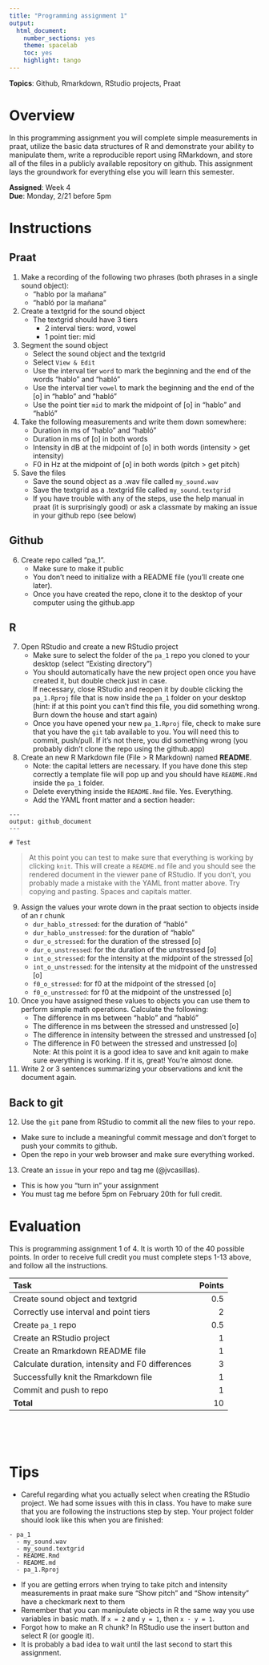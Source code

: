 ```yaml
---
title: "Programming assignment 1"
output: 
  html_document: 
    number_sections: yes
    theme: spacelab
    toc: yes
    highlight: tango
---
```


**Topics**: Github, Rmarkdown, RStudio projects, Praat

# Overview

In this programming assignment you will complete simple measurements in praat, 
utilize the basic data structures of R and demonstrate your ability to 
manipulate them, write a reproducible report using RMarkdown, and store all of 
the files in a publicly available repository on github.
This assignment lays the groundwork for everything else you will learn this semester. 

**Assigned**: Week 4  
**Due**: Monday, 2/21 before 5pm

# Instructions

## Praat

1. Make a recording of the following two phrases (both phrases in a single 
sound object): 
	- "hablo por la mañana"
	- "habló por la mañana"
2. Create a textgrid for the sound object
	- The textgrid should have 3 tiers
		- 2 interval tiers: word, vowel
		- 1 point tier: mid
3. Segment the sound object
	- Select the sound object and the textgrid
	- Select `View & Edit`
	- Use the interval tier `word` to mark the beginning and the end of the 
	words "hablo" and "habló"
	- Use the interval tier `vowel` to mark the beginning and the end of the 
	[o] in "hablo" and "habló"
	- Use the point tier `mid` to mark the midpoint of [o] in "hablo" and 
	"habló"
4. Take the following measurements and write them down somewhere:
	- Duration in ms of "hablo" and "habló"
	- Duration in ms of [o] in both words
	- Intensity in dB at the midpoint of [o] in both words (intensity > get 
	intensity)
	- F0 in Hz at the midpoint of [o] in both words (pitch > get pitch)
5. Save the files
	- Save the sound object as a .wav file called `my_sound.wav`
	- Save the textgrid as a .textgrid file called `my_sound.textgrid`
	- If you have trouble with any of the steps, use the help manual in praat 
	(it is surprisingly good) or ask a classmate by making an issue in your 
	github repo (see below)

## Github

6. Create repo called "pa_1". 
	- Make sure to make it public 
	- You don't need to initialize with a README file (you'll create one later).
	- Once you have created the repo, clone it to the desktop of your computer 
	using the github.app

## R 

7. Open RStudio and create a new RStudio project 
	- Make sure to select the folder of the `pa_1` repo you cloned to your 
	desktop (select "Existing directory")
	- You should automatically have the new project open once you have created 
	it, but double check just in case.  
	If necessary, close RStudio and reopen it by double clicking the 
	`pa_1.Rproj` file that is now inside the `pa_1` folder on your desktop 
	(hint: if at this point you can't find this file, you did something wrong. 
	Burn down the house and start again)
	- Once you have opened your new `pa_1.Rproj` file, check to make sure that 
	you have the `git` tab available to you. 
	You will need this to commit, push/pull. 
	If it's not there, you did something wrong (you probably didn't clone the 
	repo using the github.app)
8. Create an new R Markdown file (File > R Markdown) named **README**. 
	- Note: the capital letters are necessary. If you have done this step 
	correctly a template file will pop up and you should have `README.Rmd` 
	inside the `pa_1` folder. 
	- Delete everything inside the `README.Rmd` file. Yes. Everything.
	- Add the YAML front matter and a section header:  

```
---
output: github_document
---

# Test
```

> At this point you can test to make sure that everything is working by 
clicking `knit`. 
This will create a `README.md` file and you should see the rendered 
document in the viewer pane of RStudio. 
If you don't, you probably made a mistake with the YAML front matter above. 
Try copying and pasting. 
Spaces and capitals matter.

9. Assign the values your wrote down in the praat section to objects inside of 
an r chunk
	- `dur_hablo_stressed`: for the duration of "habló"
	- `dur_hablo_unstressed`: for the duration of "hablo"
	- `dur_o_stressed`: for the duration of the stressed [o]
	- `dur_o_unstressed`: for the duration of the unstressed [o]
	- `int_o_stressed`: for the intensity at the midpoint of the stressed [o]
	- `int_o_unstressed`: for the intensity at the midpoint of the unstressed [o]
	- `f0_o_stressed`: for f0 at the midpoint of the stressed [o]
	- `f0_o_unstressed`: for f0 at the midpoint of the unstressed [o]
10. Once you have assigned these values to objects you can use them to perform 
simple math operations. Calculate the following: 
	- The difference in ms between "hablo" and "habló"
	- The difference in ms between the stressed and unstressed [o] 
	- The difference in intensity between the stressed and unstressed [o]
	- The difference in F0 between the stressed and unstressed [o]  
	Note: At this point it is a good idea to save and knit again to make sure 
	everything is working. If it is, great! You're almost done. 
11. Write 2 or 3 sentences summarizing your observations and knit the 
document again. 

## Back to git

12. Use the `git` pane from RStudio to commit all the new files to your repo. 
  - Make sure to include a meaningful commit message and don't forget to push your commits to github. 
  - Open the repo in your web browser and make sure everything worked. 
13. Create an `issue` in your repo and tag me (@jvcasillas). 
  - This is how you "turn in" your assignment
  - You must tag me before 5pm on February 20th for full credit.

# Evaluation

This is programming assignment 1 of 4. It is worth 10 of the 40 possible 
points. In order to receive full credit you must complete steps 1-13 above, 
and follow all the instructions. 

|                 Task                             | Points |
| :----------------------------------------------- | -----: |
| Create sound object and textgrid                 |    0.5 |
| Correctly use interval and point tiers           |      2 |
| Create `pa_1` repo                               |    0.5 |
| Create an RStudio project                        |      1 |
| Create an Rmarkdown README file                  |      1 |
| Calculate duration, intensity and F0 differences |      3 |
| Successfully knit the Rmarkdown file             |      1 |
| Commit and push to repo                          |      1 |
| **Total**                                        |     10 |

</br></br></br>

# Tips

- Careful regarding what you actually select when creating the RStudio project. 
We had some issues with this in class. 
You have to make sure that you are following the instructions step by step. 
Your project folder should look like this when you are finished:

```
- pa_1
  - my_sound.wav
  - my_sound.textgrid
  - README.Rmd
  - README.md
  - pa_1.Rproj
```

- If you are getting errors when trying to take pitch and intensity 
measurements in praat make sure "Show pitch" and "Show intensity" have a 
checkmark next to them
- Remember that you can manipulate objects in R the same way you use variables 
in basic math. If `x = 2` and `y = 1`, then `x - y = 1`. 
- Forgot how to make an R chunk? In RStudio use the insert button and select R 
(or google it).
- It is probably a bad idea to wait until the last second to start this 
assignment. 

</br></br></br>


